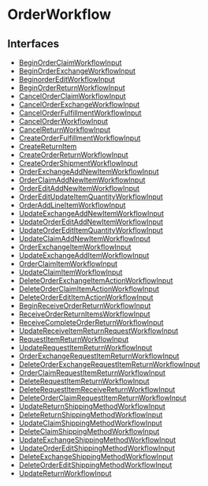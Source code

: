 
# OrderWorkflow

## Interfaces

- [BeginOrderClaimWorkflowInput](../OrderWorkflow/interfaces/types.WorkflowTypes.OrderWorkflow.BeginOrderClaimWorkflowInput/page.mdx)
- [BeginOrderExchangeWorkflowInput](../OrderWorkflow/interfaces/types.WorkflowTypes.OrderWorkflow.BeginOrderExchangeWorkflowInput/page.mdx)
- [BeginorderEditWorkflowInput](../OrderWorkflow/interfaces/types.WorkflowTypes.OrderWorkflow.BeginorderEditWorkflowInput/page.mdx)
- [BeginOrderReturnWorkflowInput](../OrderWorkflow/interfaces/types.WorkflowTypes.OrderWorkflow.BeginOrderReturnWorkflowInput/page.mdx)
- [CancelOrderClaimWorkflowInput](../OrderWorkflow/interfaces/types.WorkflowTypes.OrderWorkflow.CancelOrderClaimWorkflowInput/page.mdx)
- [CancelOrderExchangeWorkflowInput](../OrderWorkflow/interfaces/types.WorkflowTypes.OrderWorkflow.CancelOrderExchangeWorkflowInput/page.mdx)
- [CancelOrderFulfillmentWorkflowInput](../OrderWorkflow/interfaces/types.WorkflowTypes.OrderWorkflow.CancelOrderFulfillmentWorkflowInput/page.mdx)
- [CancelOrderWorkflowInput](../OrderWorkflow/interfaces/types.WorkflowTypes.OrderWorkflow.CancelOrderWorkflowInput/page.mdx)
- [CancelReturnWorkflowInput](../OrderWorkflow/interfaces/types.WorkflowTypes.OrderWorkflow.CancelReturnWorkflowInput/page.mdx)
- [CreateOrderFulfillmentWorkflowInput](../OrderWorkflow/interfaces/types.WorkflowTypes.OrderWorkflow.CreateOrderFulfillmentWorkflowInput/page.mdx)
- [CreateReturnItem](../OrderWorkflow/interfaces/types.WorkflowTypes.OrderWorkflow.CreateReturnItem/page.mdx)
- [CreateOrderReturnWorkflowInput](../OrderWorkflow/interfaces/types.WorkflowTypes.OrderWorkflow.CreateOrderReturnWorkflowInput/page.mdx)
- [CreateOrderShipmentWorkflowInput](../OrderWorkflow/interfaces/types.WorkflowTypes.OrderWorkflow.CreateOrderShipmentWorkflowInput/page.mdx)
- [OrderExchangeAddNewItemWorkflowInput](../OrderWorkflow/interfaces/types.WorkflowTypes.OrderWorkflow.OrderExchangeAddNewItemWorkflowInput/page.mdx)
- [OrderClaimAddNewItemWorkflowInput](../OrderWorkflow/interfaces/types.WorkflowTypes.OrderWorkflow.OrderClaimAddNewItemWorkflowInput/page.mdx)
- [OrderEditAddNewItemWorkflowInput](../OrderWorkflow/interfaces/types.WorkflowTypes.OrderWorkflow.OrderEditAddNewItemWorkflowInput/page.mdx)
- [OrderEditUpdateItemQuantityWorkflowInput](../OrderWorkflow/interfaces/types.WorkflowTypes.OrderWorkflow.OrderEditUpdateItemQuantityWorkflowInput/page.mdx)
- [OrderAddLineItemWorkflowInput](../OrderWorkflow/interfaces/types.WorkflowTypes.OrderWorkflow.OrderAddLineItemWorkflowInput/page.mdx)
- [UpdateExchangeAddNewItemWorkflowInput](../OrderWorkflow/interfaces/types.WorkflowTypes.OrderWorkflow.UpdateExchangeAddNewItemWorkflowInput/page.mdx)
- [UpdateOrderEditAddNewItemWorkflowInput](../OrderWorkflow/interfaces/types.WorkflowTypes.OrderWorkflow.UpdateOrderEditAddNewItemWorkflowInput/page.mdx)
- [UpdateOrderEditItemQuantityWorkflowInput](../OrderWorkflow/interfaces/types.WorkflowTypes.OrderWorkflow.UpdateOrderEditItemQuantityWorkflowInput/page.mdx)
- [UpdateClaimAddNewItemWorkflowInput](../OrderWorkflow/interfaces/types.WorkflowTypes.OrderWorkflow.UpdateClaimAddNewItemWorkflowInput/page.mdx)
- [OrderExchangeItemWorkflowInput](../OrderWorkflow/interfaces/types.WorkflowTypes.OrderWorkflow.OrderExchangeItemWorkflowInput/page.mdx)
- [UpdateExchangeAddItemWorkflowInput](../OrderWorkflow/interfaces/types.WorkflowTypes.OrderWorkflow.UpdateExchangeAddItemWorkflowInput/page.mdx)
- [OrderClaimItemWorkflowInput](../OrderWorkflow/interfaces/types.WorkflowTypes.OrderWorkflow.OrderClaimItemWorkflowInput/page.mdx)
- [UpdateClaimItemWorkflowInput](../OrderWorkflow/interfaces/types.WorkflowTypes.OrderWorkflow.UpdateClaimItemWorkflowInput/page.mdx)
- [DeleteOrderExchangeItemActionWorkflowInput](../OrderWorkflow/interfaces/types.WorkflowTypes.OrderWorkflow.DeleteOrderExchangeItemActionWorkflowInput/page.mdx)
- [DeleteOrderClaimItemActionWorkflowInput](../OrderWorkflow/interfaces/types.WorkflowTypes.OrderWorkflow.DeleteOrderClaimItemActionWorkflowInput/page.mdx)
- [DeleteOrderEditItemActionWorkflowInput](../OrderWorkflow/interfaces/types.WorkflowTypes.OrderWorkflow.DeleteOrderEditItemActionWorkflowInput/page.mdx)
- [BeginReceiveOrderReturnWorkflowInput](../OrderWorkflow/interfaces/types.WorkflowTypes.OrderWorkflow.BeginReceiveOrderReturnWorkflowInput/page.mdx)
- [ReceiveOrderReturnItemsWorkflowInput](../OrderWorkflow/interfaces/types.WorkflowTypes.OrderWorkflow.ReceiveOrderReturnItemsWorkflowInput/page.mdx)
- [ReceiveCompleteOrderReturnWorkflowInput](../OrderWorkflow/interfaces/types.WorkflowTypes.OrderWorkflow.ReceiveCompleteOrderReturnWorkflowInput/page.mdx)
- [UpdateReceiveItemReturnRequestWorkflowInput](../OrderWorkflow/interfaces/types.WorkflowTypes.OrderWorkflow.UpdateReceiveItemReturnRequestWorkflowInput/page.mdx)
- [RequestItemReturnWorkflowInput](../OrderWorkflow/interfaces/types.WorkflowTypes.OrderWorkflow.RequestItemReturnWorkflowInput/page.mdx)
- [UpdateRequestItemReturnWorkflowInput](../OrderWorkflow/interfaces/types.WorkflowTypes.OrderWorkflow.UpdateRequestItemReturnWorkflowInput/page.mdx)
- [OrderExchangeRequestItemReturnWorkflowInput](../OrderWorkflow/interfaces/types.WorkflowTypes.OrderWorkflow.OrderExchangeRequestItemReturnWorkflowInput/page.mdx)
- [DeleteOrderExchangeRequestItemReturnWorkflowInput](../OrderWorkflow/interfaces/types.WorkflowTypes.OrderWorkflow.DeleteOrderExchangeRequestItemReturnWorkflowInput/page.mdx)
- [OrderClaimRequestItemReturnWorkflowInput](../OrderWorkflow/interfaces/types.WorkflowTypes.OrderWorkflow.OrderClaimRequestItemReturnWorkflowInput/page.mdx)
- [DeleteRequestItemReturnWorkflowInput](../OrderWorkflow/interfaces/types.WorkflowTypes.OrderWorkflow.DeleteRequestItemReturnWorkflowInput/page.mdx)
- [DeleteRequestItemReceiveReturnWorkflowInput](../OrderWorkflow/interfaces/types.WorkflowTypes.OrderWorkflow.DeleteRequestItemReceiveReturnWorkflowInput/page.mdx)
- [DeleteOrderClaimRequestItemReturnWorkflowInput](../OrderWorkflow/interfaces/types.WorkflowTypes.OrderWorkflow.DeleteOrderClaimRequestItemReturnWorkflowInput/page.mdx)
- [UpdateReturnShippingMethodWorkflowInput](../OrderWorkflow/interfaces/types.WorkflowTypes.OrderWorkflow.UpdateReturnShippingMethodWorkflowInput/page.mdx)
- [DeleteReturnShippingMethodWorkflowInput](../OrderWorkflow/interfaces/types.WorkflowTypes.OrderWorkflow.DeleteReturnShippingMethodWorkflowInput/page.mdx)
- [UpdateClaimShippingMethodWorkflowInput](../OrderWorkflow/interfaces/types.WorkflowTypes.OrderWorkflow.UpdateClaimShippingMethodWorkflowInput/page.mdx)
- [DeleteClaimShippingMethodWorkflowInput](../OrderWorkflow/interfaces/types.WorkflowTypes.OrderWorkflow.DeleteClaimShippingMethodWorkflowInput/page.mdx)
- [UpdateExchangeShippingMethodWorkflowInput](../OrderWorkflow/interfaces/types.WorkflowTypes.OrderWorkflow.UpdateExchangeShippingMethodWorkflowInput/page.mdx)
- [UpdateOrderEditShippingMethodWorkflowInput](../OrderWorkflow/interfaces/types.WorkflowTypes.OrderWorkflow.UpdateOrderEditShippingMethodWorkflowInput/page.mdx)
- [DeleteExchangeShippingMethodWorkflowInput](../OrderWorkflow/interfaces/types.WorkflowTypes.OrderWorkflow.DeleteExchangeShippingMethodWorkflowInput/page.mdx)
- [DeleteOrderEditShippingMethodWorkflowInput](../OrderWorkflow/interfaces/types.WorkflowTypes.OrderWorkflow.DeleteOrderEditShippingMethodWorkflowInput/page.mdx)
- [UpdateReturnWorkflowInput](../OrderWorkflow/interfaces/types.WorkflowTypes.OrderWorkflow.UpdateReturnWorkflowInput/page.mdx)
